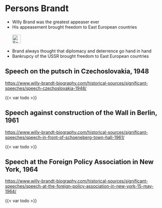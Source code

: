 # Persons Brandt {#sec-persons-brandt}

::: {.callout-caution title="Myth"}
- Willy Brand was the greatest appeaser ever
- His appeasement brought freedom to East European countries 
[<br></br>![Search for topic in EUvsDisinfo](../all_common_img/EUvsDisinfo_400x240.jpg){height=2em}](https://euvsdisinfo.eu/disinformation-cases/?text=Willy%20Brandt&sort=relevance)
:::

::: {.callout-tip title="Truth"}
- Brand always thought that diplomacy and deterrence go hand in hand
- Bankrupcy of the USSR brought freedom to East European countries
:::

## Speech on the putsch in Czechoslovakia, 1948

[https://www.willy-brandt-biography.com/historical-sources/significant-speeches/speech-czechoslovakia-1948/](https://www.willy-brandt-biography.com/historical-sources/significant-speeches/speech-czechoslovakia-1948/)

{{< var todo >}}


## Speech against construction of the Wall in Berlin, 1961

[https://www.willy-brandt-biography.com/historical-sources/significant-speeches/speech-in-front-of-schoeneberg-town-hall-1961/](https://www.willy-brandt-biography.com/historical-sources/significant-speeches/speech-in-front-of-schoeneberg-town-hall-1961/)

{{< var todo >}}


## Speech at the Foreign Policy Asso­ciation in New York, 1964

[https://www.willy-brandt-biography.com/historical-sources/significant-speeches/speech-at-the-foreign-policy-association-in-new-york-15-may-1964/](https://www.willy-brandt-biography.com/historical-sources/significant-speeches/speech-at-the-foreign-policy-association-in-new-york-15-may-1964/)

{{< var todo >}}



